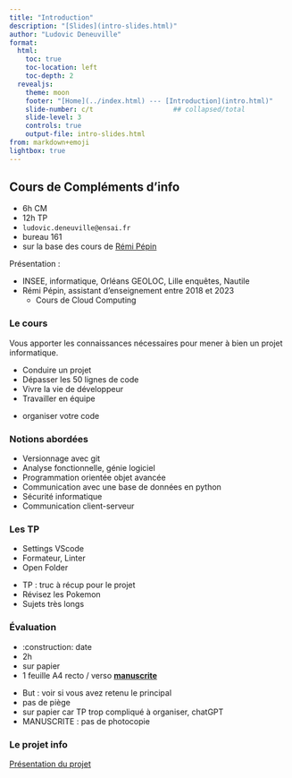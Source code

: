 ```yaml
---
title: "Introduction"
description: "[Slides](intro-slides.html)"
author: "Ludovic Deneuville"
format: 
  html:
    toc: true
    toc-location: left
    toc-depth: 2
  revealjs:
    theme: moon
    footer: "[Home](../index.html) --- [Introduction](intro.html)"
    slide-number: c/t                    ## collapsed/total
    slide-level: 3
    controls: true
    output-file: intro-slides.html
from: markdown+emoji
lightbox: true
---
```


## Cours de Compléments d'info

- 6h CM
- 12h TP
- `ludovic.deneuville@ensai.fr`
- bureau 161
- sur la base des cours de [Rémi Pépin](https://github.com/HealerMikado){target="_blank"}

:::{.notes}
Présentation :

- INSEE, informatique, Orléans GEOLOC, Lille enquêtes, Nautile
- Rémi Pépin, assistant d'enseignement entre 2018 et 2023
  - Cours de Cloud Computing
:::

### Le cours

::: {.callout-tip title="But du cours"}
Vous apporter les connaissances nécessaires pour mener à bien un projet informatique.
:::

- Conduire un projet
- Dépasser les 50 lignes de code
- Vivre la vie de développeur
- Travailler en équipe

:::{.notes}
- organiser votre code
:::

### Notions abordées

- Versionnage avec git
- Analyse fonctionnelle, génie logiciel
- Programmation orientée objet avancée
- Communication avec une base de données en python
- Sécurité informatique
- Communication client-serveur

### Les TP

- Settings VScode
- Formateur, Linter
- Open Folder


:::{.notes}
- TP : truc à récup pour le projet
- Révisez les Pokemon
- Sujets très longs
:::

### Évaluation

- :construction: date
- 2h
- sur papier
- 1 feuille A4 recto / verso **[manuscrite]{.underline}**

:::{.notes}
- But : voir si vous avez retenu le principal
- pas de piège
- sur papier car TP trop compliqué à organiser, chatGPT
- MANUSCRITE : pas de photocopie
:::

### Le projet info

[Présentation du projet](../projet/presentation-eleves.html){target="_blank"}
